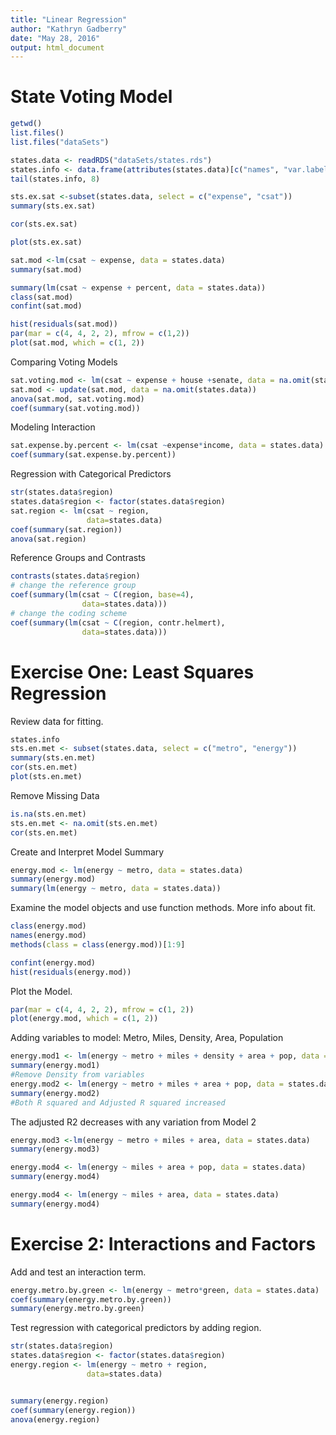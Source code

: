 ```yaml
---
title: "Linear Regression"
author: "Kathryn Gadberry"
date: "May 28, 2016"
output: html_document
---
```

# State Voting Model 
```r
getwd()
list.files() 
list.files("dataSets")
```

```r
states.data <- readRDS("dataSets/states.rds")
states.info <- data.frame(attributes(states.data)[c("names", "var.labels")])
tail(states.info, 8)
```

```r
sts.ex.sat <-subset(states.data, select = c("expense", "csat"))
summary(sts.ex.sat)
``` 


```r
cor(sts.ex.sat)
```


```r
plot(sts.ex.sat)
```

```r
sat.mod <-lm(csat ~ expense, data = states.data)
summary(sat.mod)
```

```r
summary(lm(csat ~ expense + percent, data = states.data))
class(sat.mod)
confint(sat.mod)
```

```r
hist(residuals(sat.mod))
par(mar = c(4, 4, 2, 2), mfrow = c(1,2))
plot(sat.mod, which = c(1, 2))
```

Comparing Voting Models

```r
sat.voting.mod <- lm(csat ~ expense + house +senate, data = na.omit(states.data))
sat.mod <- update(sat.mod, data = na.omit(states.data))
anova(sat.mod, sat.voting.mod)
coef(summary(sat.voting.mod))
```

Modeling Interaction
```r
sat.expense.by.percent <- lm(csat ~expense*income, data = states.data)
coef(summary(sat.expense.by.percent))
```

Regression with Categorical Predictors
```r
str(states.data$region)
states.data$region <- factor(states.data$region)
sat.region <- lm(csat ~ region,
                 data=states.data) 
coef(summary(sat.region)) 
anova(sat.region) 
``` 
 
 Reference Groups and Contrasts
```r
contrasts(states.data$region)
# change the reference group
coef(summary(lm(csat ~ C(region, base=4),
                data=states.data)))
# change the coding scheme
coef(summary(lm(csat ~ C(region, contr.helmert),
                data=states.data)))
```


# Exercise One: Least Squares Regression
Review data for fitting. 
```r
states.info
sts.en.met <- subset(states.data, select = c("metro", "energy"))
summary(sts.en.met)
cor(sts.en.met)
plot(sts.en.met)
```

Remove Missing Data
```r
is.na(sts.en.met)
sts.en.met <- na.omit(sts.en.met)
cor(sts.en.met)
```

Create and Interpret Model Summary
```r
energy.mod <- lm(energy ~ metro, data = states.data)
summary(energy.mod)
summary(lm(energy ~ metro, data = states.data))
```

Examine the model objects and use function methods. More info about fit.
```r
class(energy.mod)
names(energy.mod)
methods(class = class(energy.mod))[1:9]
```

```r
confint(energy.mod)
hist(residuals(energy.mod))
```

Plot the Model. 
```r
par(mar = c(4, 4, 2, 2), mfrow = c(1, 2)) 
plot(energy.mod, which = c(1, 2))
```

Adding variables to model: Metro, Miles, Density, Area, Population
```r
energy.mod1 <- lm(energy ~ metro + miles + density + area + pop, data = states.data)
summary(energy.mod1)
#Remove Density from variables
energy.mod2 <- lm(energy ~ metro + miles + area + pop, data = states.data)
summary(energy.mod2)
#Both R squared and Adjusted R squared increased
```
The adjusted R2 decreases with any variation from Model 2 
```r
energy.mod3 <-lm(energy ~ metro + miles + area, data = states.data)
summary(energy.mod3)

energy.mod4 <- lm(energy ~ miles + area + pop, data = states.data)
summary(energy.mod4)

energy.mod4 <- lm(energy ~ miles + area, data = states.data)
summary(energy.mod4)
``` 


# Exercise 2: Interactions and Factors

Add and test an interaction term.
```r
energy.metro.by.green <- lm(energy ~ metro*green, data = states.data)
coef(summary(energy.metro.by.green))
summary(energy.metro.by.green)
``` 

Test regression with categorical predictors by adding region. 
```r
str(states.data$region)
states.data$region <- factor(states.data$region)
energy.region <- lm(energy ~ metro + region,
                 data=states.data) 


summary(energy.region)
coef(summary(energy.region)) 
anova(energy.region) 
```  
